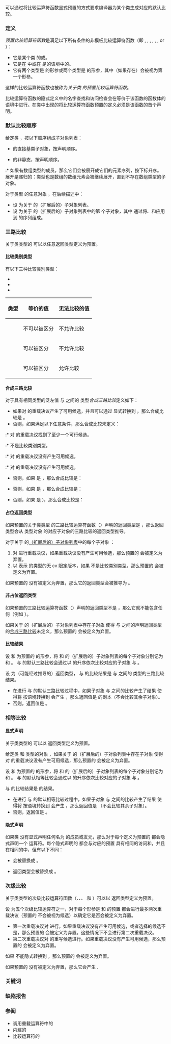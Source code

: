 {{title|默认比较 {{mark since c++20}}}}
{{cpp/language/expressions/navbar}}

可以通过将比较运算符函数显式预置的方式要求编译器为某个类生成对应的默认比较。

===定义===
''预置比较运算符函数''{{sep}}是满足以下所有条件的非模板比较运算符函数（即 {{tt|1=&lt;=&gt;}}, {{tt|1===}}, {{tt|1=!=}}, {{tt|&lt;}}, {{tt|&gt;}}, {{tt|1=&lt;=}}, or {{tt|1=&gt;=}}）：
* 它是某个类 {{tt|C}} 的{{rlp|member functions|非静态成员}}或{{rlp|friend|友元}}。
* 它是在 {{tt|C}} 中或在 {{tt|C}} 是{{rlp|type#不完整类型|完整类型}}的语境中{{rlp|function#函数定义|定义为预置}}的。
* 它有两个类型是 {{c/core|const C&amp;}} 的形参或两个类型是 {{tt|C}} 的形参，其中{{rlp|overload resolution#成员函数候选的额外规则|隐式对象形参}}（如果存在）会被视为第一个形参。

这样的比较运算符函数也被称为''关于类 {{tt|C}} 的预置比较运算符函数''。

{{source|1=
struct X
{
    bool operator==(const X&amp;) const = default; // OK
    bool operator==(const X&amp;) = default;       // 错误：隐式对象形参类型是 X&amp;
    bool operator==(this X, X) = default;      // OK
};

struct Y
{
    friend bool operator==(Y, Y) = default;        // OK
    friend bool operator==(Y, const Y&amp;) = default; // 错误：形参类型不同
};

bool operator==(const Y&amp;, const Y&amp;) = default;     // 错误：不是 Y 的友元
}}

比较运算符函数的隐式定义中的名字查找和访问检查会在等价于该函数的函数体的语境中进行。在类中出现的将比较运算符函数预置的定义必须是该函数的首个声明。

===默认比较顺序===
给定类 {{tt|C}}，按以下顺序组成子对象列表：
* {{tt|C}} 的直接基类子对象，按声明顺序。
* {{tt|C}} 的非静态{{rlp|data members|数据成员}}，按声明顺序。
:* 如果有数组类型的成员，那么它们会被展开成它们的元素序列，按下标升序。展开是递归的：类型也是数组的数组元素会被继续展开，直到不存在数组类型的子对象。

对于类型 {{tt|C}} 的任意对象 {{c|x}}，在后续描述中：
* 设 {{c|n}} 为关于 {{c|x}} 的（扩展后的）子对象列表。
* 设 {{c|x_i}} 为关于 {{c|x}} 的（扩展后的）子对象列表中的第 {{c|i}} 个子对象，其中 {{c|x_i}} 通过将{{rlp|overload resolution#隐式转换序列的分级|派生类到基类转换}}、{{rlp|operator member access#内建的成员访问运算符|类成员访问表达式}}和{{rlp|operator member access#内建的下标运算符|数组下标表达式}}应用到 {{c|x}} 的序列组成。

{{source|
struct S {};

struct T : S
{
    int arr[2][2];
} t;

// “t” 的子对象列表按顺序包含以下 5 个子对象
// (S)t → t[0][0] → t[0][1] → t[1][0] → t[1][1]
}}

===三路比较===
关于类类型的 {{c/core|1=operator&lt;=&gt;}} 可以以任意返回类型定义为预置。

====比较类别类型====
有以下三种比较类别类型：
* {{ltt std|cpp/utility/compare/strong_ordering}}
* {{ltt std|cpp/utility/compare/weak_ordering}}
* {{ltt std|cpp/utility/compare/partial_ordering}}

{| class="wikitable" style="font-size:85%; text-align:center;"
|-
! 类型
! 等价的值
! {{nbsp}}无法比较的值{{nbsp}}
|-
| {{ltt std|cpp/utility/compare/strong_ordering}}
| {{nbsp}}不可以被区分{{nbsp}}
| 不允许比较
|-
| {{ltt std|cpp/utility/compare/weak_ordering}}
| 可以被区分
| 不允许比较
|-
| {{nbsp}}{{ltt std|cpp/utility/compare/partial_ordering}}{{nbsp}}
| 可以被区分
| 允许比较
|}

====合成三路比较====
对于具有相同类型的泛左值 {{c|a}} 与 {{c|b}} 之间的 {{tt|T}} 类型''合成三路比较''{{sep}}定义如下：
* 如果对 {{c|1=a &lt;=&gt; b}} 的重载决议产生了可用候选，并且可以通过 {{rlpt|static_cast}} 显式转换到 {{tt|T}}，那么合成比较是 {{c|1=static_cast&lt;T&gt;(a &lt;=&gt; b)}}。
* 否则，如果满足以下任意条件，那么合成比较未定义：
:* 对 {{c|1=a &lt;=&gt; b}} 的重载决议找到了至少一个可行候选。
:* {{tt|T}} 不是比较类别类型。
:* 对 {{c|1=a == b}} 的重载决议没有产生可用候选。
:* 对 {{c|a &lt; b}} 的重载决议没有产生可用候选。
* 否则，如果 {{tt|T}} 是 {{ltt std|cpp/utility/compare/strong_ordering}}，那么合成比较是：
{{source|1=
a == b ? std::strong_ordering::equal :
a &lt; b  ? std::strong_ordering::less :
         std::strong_ordering::greater
}}
* 否则，如果 {{tt|T}} 是 {{ltt std|cpp/utility/compare/weak_ordering}}，那么合成比较是：
{{source|1=
a == b ? std::weak_ordering::equivalent :
a &lt; b  ? std::weak_ordering::less :
         std::weak_ordering::greater
}}
* 否则，如果 {{tt|T}} 是 {{ltt std|cpp/utility/compare/partial_ordering}})，那么合成比较是：
{{source|1=
a == b ? std::partial_ordering::equivalent :
a &lt; b  ? std::partial_ordering::less :
b &lt; a  ? std::partial_ordering::greater : 
         std::partial_ordering::unordered
}}

====占位返回类型====
如果预置的关于类类型 {{tt|C}} 的三路比较运算符函数（{{c/core|1=operator&lt;=&gt;}}）声明的返回类型是 {{c/core|auto}}，那么返回类型会从 {{tt|C}} 类型对象 {{c|x}} 的对应子对象的三路比较的返回类型推导。

对于关于 {{c|x}} 的[[#默认比较顺序|（扩展后的）子对象列表]]中的每个子对象 {{c|x_i}}：
# 对 {{c|1=x_i &lt;=&gt; x_i}} 进行重载决议，如果重载决议没有产生可用候选，那么预置的 {{c/core|1=operator&lt;=&gt;}} 会被定义为弃置。
# 以 {{tt|R_i}} 表示 {{c|1=x_i &lt;=&gt; x_i}} 的类型的无 cv 限定版本，如果 {{tt|R_i}} 不是比较类别类型，那么预置的 {{c/core|1=operator&lt;=&gt;}} 会被定义为弃置。

如果预置的 {{c/core|1=operator&lt;=&gt;}} 没有被定义为弃置，那么它的返回类型会被推导为 {{c/core|std::common_comparison_category_t&lt;R_1, R_2, ..., R_n&gt;}}。

====非占位返回类型====
如果预置的三路比较运算符函数（{{c/core|1=operator&lt;=&gt;}}）声明的返回类型不是 {{c/core|auto}}，那么它就不能包含任何{{rlp|auto|占位类型}}（例如 {{c/core|decltype(auto)}}）。

如果关于 {{c|x}} 的（扩展后的）子对象列表中存在子对象 {{c|x_i}} 使得 {{c|x_i}} 与 {{c|x_i}} 之间的声明返回类型的[[#合成三路比较|合成三路比较]]未定义，那么预置的 {{c/core|1=operator&lt;=&gt;}} 会被定义为弃置。

====比较结果====
设 {{c|x}} 和 {{c|y}} 为预置的 {{c/core|1=operator&lt;=&gt;}} 的形参，将 {{c|x}} 和 {{c|y}} 的（扩展后的）子对象列表的每个子对象分别记为 {{c|x_i}} 和 {{c|y_i}}。{{c|x}} 与 {{c|y}} 的默认三路比较会通过以 {{c|i}} 的升序依次比较对应的子对象 {{c|x_i}} 与 {{c|y_i}}。

设 {{tt|R}} 为（可能经过推导的）返回类型，{{c|x_i}} 与 {{c|y_i}} 的比较结果是 {{c|x_i}} 与 {{c|y_i}} 之间的 {{tt|R}} 类型的三路比较结果。
* 在进行 {{c|x}} 与 {{c|y}} 的默认三路比较过程中，如果子对象 {{c|x_i}} 与 {{c|y_i}} 之间的比较产生了结果 {{c|v_i}} 使得将 {{c|1=v_i != 0}} 按语境转换到 {{c/core|bool}} 会产生 {{c|true}}，那么返回值是 {{c|v_i}} 的副本（不会比较其余子对象）。
* 否则，返回值是 {{c|static_cast&lt;R&gt;(std::strong_ordering::equal)}}。

{{example
|code=
#include &lt;compare&gt;
#include &lt;iostream&gt;
#include &lt;set&gt;

struct Point
{
    int x;
    int y;
    auto operator&lt;=&gt;(const Point&amp;) const = default;
    /* 非比较函数 */
};

int main()
{
    Point pt1{1, 1}, pt2{1, 2};
    std::set&lt;Point&gt; s; // OK
    s.insert(pt1);     // OK
    
    // 不需要显式定义双路比较运算符函数：
    // operator== 会隐式声明（见下文）
    // 而其他运算符的重载决议会选择重写候选
    std::cout &lt;&lt; std::boolalpha
        &lt;&lt; (pt1 == pt2) &lt;&lt; ' '  // false
        &lt;&lt; (pt1 != pt2) &lt;&lt; ' '  // true
        &lt;&lt; (pt1 &lt;  pt2) &lt;&lt; ' '  // true
        &lt;&lt; (pt1 &lt;= pt2) &lt;&lt; ' '  // true
        &lt;&lt; (pt1 &gt;  pt2) &lt;&lt; ' '  // false
        &lt;&lt; (pt1 &gt;= pt2) &lt;&lt; ' '; // false
}
}}

===相等比较===
====显式声明====
关于类类型的 {{c/core|1=operator==}} 可以以 {{c/core|bool}} 返回类型定义为预置。

给定类 {{tt|C}} 和 {{tt|C}} 类型的对象 {{c|x}}，如果关于 {{c|x}} 的（扩展后的）子对象列表中存在子对象 {{c|x_i}} 使得对 {{c|1=x_i == x_i}} 的重载决议没有产生可用候选，那么预置的 {{c/core|1=operator==}} 会被定义为弃置。

设 {{c|x}} 和 {{c|y}} 为预置的 {{c/core|1=operator==}} 的形参，将 {{c|x}} 和 {{c|y}} 的（扩展后的）子对象列表的每个子对象分别记为 {{c|x_i}} 和 {{c|y_i}}。{{c|x}} 与 {{c|y}} 的默认相等比较会通过以 {{c|i}} 的升序依次比较对应的子对象 {{c|x_i}} 与 {{c|y_i}}。

{{c|x_i}} 与 {{c|y_i}} 的比较结果是 {{c|1=x_i == y_i}} 的结果。
* 在进行 {{c|x}} 与 {{c|y}} 的默认相等比较过程中，如果子对象 {{c|x_i}} 与 {{c|y_i}} 之间的比较产生了结果 {{c|v_i}} 使得将 {{c|v_i}} 按语境转换到 {{c/core|bool}} 会产生 {{c|false}}，那么返回值是 {{c|false}}（不会比较其余子对象）。
* 否则，返回值是 {{c|true}}。

{{example
|code=
#include &lt;iostream&gt;

struct Point
{
    int x;
    int y;
    bool operator==(const Point&amp;) const = default;
    /* 非比较函数 */
};

int main()
{
    Point pt1{3, 5}, pt2{2, 5};
    std::cout &lt;&lt; std::boolalpha
        &lt;&lt; (pt1 != pt2) &lt;&lt; '\n'  // true
        &lt;&lt; (pt1 == pt1) &lt;&lt; '\n'; // true
    
    struct [[maybe_unused]] { int x{}, y{}; } p, q;
    // if (p == q) {} // 错误：operator== 未定义
}
}}

====隐式声明====
如果类 {{tt|C}} 没有显式声明任何名为 {{c/core|1=operator==}} 的成员或友元，那么对于每个定义为预置的 {{c/core|1=operator&lt;=&gt;}} 都会隐式声明一个 {{tt|==}} 运算符。每个隐式声明的 {{c/core|1=operator==}} 都会与对应的预置 {{c/core|1=operator&lt;=&gt;}} 具有相同的访问和{{rlps|function#函数定义}}，并且在相同的{{rlps|scope#类作用域}}中，但有以下不同：
* {{rlp|declarations#声明符|声明符标识符}}会被替换成 {{c/core|1=operator==}}。
* 返回类型会被替换成 {{c/core|bool}}。

{{source|1=
template&lt;typename T&gt;
struct X
{
    friend constexpr std::partial_ordering operator&lt;=&gt;(X, X)
        requires (sizeof(T) != 1) = default;
    // 隐式声明：friend constexpr bool operator==(X, X)
    //              requires (sizeof(T) != 1) = default;
    
    [[nodiscard]] virtual std::strong_ordering operator&lt;=&gt;(const X&amp;) const = default;
    // 隐式声明：[[nodiscard]] virtual bool operator==(const X&amp;) const = default;
};
}}

===次级比较===
关于类类型的次级比较运算符函数（{{tt|1=!=}}、{{tt|&lt;}}、{{tt|&gt;}}、{{tt|1=&lt;=}} 和 {{tt|1=&gt;=}}）可以以 {{c/core|bool}} 返回类型定义为预置。

设 {{tt|@}} 为五个次级比较运算符之一，对于每个形参是 {{c|x}} 和 {{c|y}} 的预置 {{c/core|operator@}} 都会进行最多两次重载决议（预置的 {{c/core|operator@}} 不会被视为候选）以确定它是否会被定义为弃置。
* 第一次重载决议对 {{c|x @ y}} 进行。如果重载决议没有产生可用候选，或者选择的候选不是{{rlp|overload resolution#调用重载运算符|重写候选}}，那么预置的 {{c/core|operator@}} 会被定义为弃置。这些情况下不会进行第二次重载决议。
* 第二次重载决议对 {{c|x @ y}} 的重写候选进行。如果重载决议没有产生可用候选，那么预置的 {{c/core|operator@}} 会被定义为弃置。

如果 {{c|x @ y}} 不能隐式转换到 {{c/core|bool}}，那么预置的 {{c/core|operator@}} 会被定义为弃置。

如果预置的 {{c/core|operator@}} 没有被定义为弃置，那么它会产生 {{c|x @ y}}.

{{source|1=
struct HasNoRelational {};

struct C
{
    friend HasNoRelational operator&lt;=&gt;(const C&amp;, const C&amp;);
    bool operator&lt;(const C&amp;) const = default; // OK，函数被预置
};
}}

===关键词===
{{ltt|cpp/keyword/default}}

===缺陷报告===
{{dr list begin}}
{{dr list item|wg=cwg|dr=2539|std=C++20|before=合成三路比较即使在无法进行显式转换时也会选择 {{c/core|static_cast}}|after=此时不会选择 {{c/core|static_cast}}}}
{{dr list item|wg=cwg|dr=2546|std=C++20|before=对 {{c|x @ y}} 的重载决议选择了不可用的重写候选时 {{c/core|operator@}} 不会被定义为弃置|after=此时会被定义为弃置}}
{{dr list item|wg=cwg|dr=2547|std=C++20|before=不明确是否可以预置对非类的比较运算符函数|after=不可以预置}}
{{dr list item|wg=cwg|dr=2568|std=C++20|before=比较运算符函数的隐式定义可能会违反成员访问规则|after=会在等价于它们的函数体&lt;br&gt;的语境中进行访问检查}}
{{dr list end}}

===参阅===
* 调用重载运算符中的{{rlp|overload resolution#调用重载运算符|重载决议}}
* 内建的{{rlp|operator comparison#三路比较|三路比较运算符}}
* 比较运算符的{{rlp|operators#比较运算符|运算符重载}}

{{langlinks|en|es|ja|ru}}